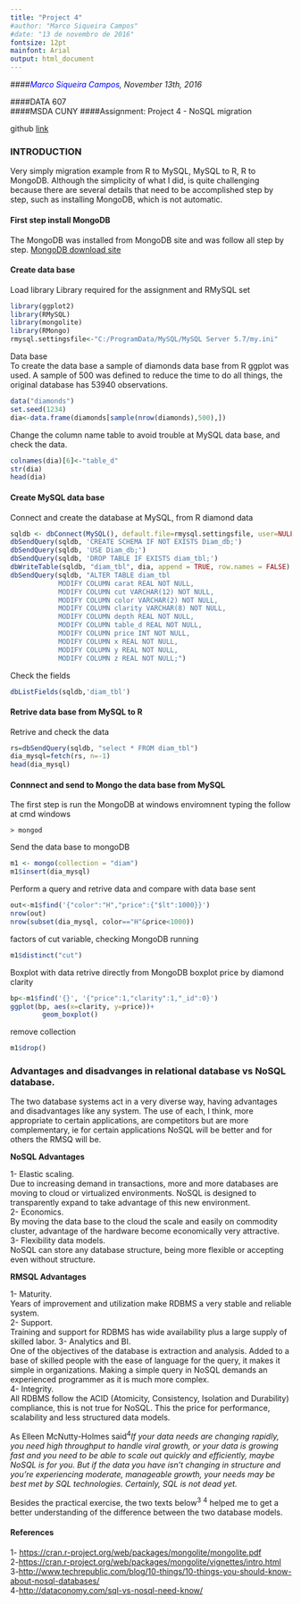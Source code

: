 ---
title: "Project 4"
#author: "Marco Siqueira Campos"
#date: "13 de novembro de 2016"
fontsize: 12pt
mainfont: Arial
output: html_document
---

####*<span style="color:blue">Marco Siqueira Campos</span>, November 13th, 2016* 

####DATA 607  
####MSDA CUNY
####Assignment: Project 4 - NoSQL migration

github [link](https://github.com/MarcoSCampos/DATA_607)

### **INTRODUCTION**

Very simply migration example from R to MySQL, MySQL to R, R to MongoDB. 
Although the simplicity of what I did, is quite challenging because there are several details that need to be accomplished step by step, such as installing MongoDB, which is not automatic. 

#### First step install MongoDB
The MongoDB was installed from MongoDB site and was follow all step by step.
[MongoDB download site](https://docs.mongodb.com/v3.2/tutorial/install-mongodb-on-windows/)

#### Create data base

Load library
Library required for the assignment and RMySQL set
```{r library, eval=TRUE, warning=FALSE, message=FALSE}
library(ggplot2)
library(RMySQL)
library(mongolite)
library(RMongo)
rmysql.settingsfile<-"C:/ProgramData/MySQL/MySQL Server 5.7/my.ini"
```

Data base  
To create the data base a sample of diamonds data base from R ggplot was used.
A sample of 500 was defined to reduce the time to do all things, the original database has 53940 observations.

```{r sample, eval=TRUE}
data("diamonds")
set.seed(1234)
dia<-data.frame(diamonds[sample(nrow(diamonds),500),])
```
Change the column name table to avoid trouble at MySQL data base, and check the data.

```{r checkdb, eval=TRUE}
colnames(dia)[6]<-"table_d"
str(dia)
head(dia)
```

#### Create MySQL data base
Connect and create the database at MySQL, from R diamond data 

```{r mysql, eval=TRUE}
sqldb <- dbConnect(MySQL(), default.file=rmysql.settingsfile, user=NULL, password=NULL)
dbSendQuery(sqldb, 'CREATE SCHEMA IF NOT EXISTS Diam_db;')
dbSendQuery(sqldb, 'USE Diam_db;')
dbSendQuery(sqldb, 'DROP TABLE IF EXISTS diam_tbl;')
dbWriteTable(sqldb, "diam_tbl", dia, append = TRUE, row.names = FALSE)
dbSendQuery(sqldb, "ALTER TABLE diam_tbl
            MODIFY COLUMN carat REAL NOT NULL,
            MODIFY COLUMN cut VARCHAR(12) NOT NULL,
            MODIFY COLUMN color VARCHAR(2) NOT NULL,
            MODIFY COLUMN clarity VARCHAR(8) NOT NULL,
            MODIFY COLUMN depth REAL NOT NULL,
            MODIFY COLUMN table_d REAL NOT NULL,    
            MODIFY COLUMN price INT NOT NULL,
            MODIFY COLUMN x REAL NOT NULL,
            MODIFY COLUMN y REAL NOT NULL,
            MODIFY COLUMN z REAL NOT NULL;")
```

Check the fields
```{r fields, eval=TRUE}
dbListFields(sqldb,'diam_tbl')
```

#### Retrive data base from MySQL to R

Retrive and check the data
```{r retrive, eval=TRUE}
rs=dbSendQuery(sqldb, "select * FROM diam_tbl")
dia_mysql=fetch(rs, n=-1)
head(dia_mysql)
```

#### Connnect and send to Mongo the data base from MySQL

The first step is run the MongoDB at windows enviromnent 
typing the follow at cmd windows 

`> mongod`

Send the data base to mongoDB
```{r mongo, eval=TRUE}
m1 <- mongo(collection = "diam")
m1$insert(dia_mysql) 
```
Perform a query and retrive data and compare with data base sent
```{r mongo_check, eval=TRUE}
out<-m1$find('{"color":"H","price":{"$lt":1000}}')
nrow(out)
nrow(subset(dia_mysql, color=="H"&price<1000))
```

factors of cut variable, checking MongoDB running 
```{r cut_fact, eval=TRUE}
m1$distinct("cut")
```
Boxplot with data retrive directly from MongoDB 
boxplot price by diamond clarity
```{r Box-plot, eval=TRUE}
bp<-m1$find('{}', '{"price":1,"clarity":1,"_id":0}')
ggplot(bp, aes(x=clarity, y=price))+
        geom_boxplot()
```

remove collection
```{r remove, eval=TRUE}
m1$drop()
```

### Advantages and disadvanges in relational database vs NoSQL database.
The two database systems act in a very diverse way, having advantages and disadvantages like any system. The use of each, I think, more appropriate to certain applications, are competitors but are more complementary, ie for certain applications NoSQL will be better and for others the RMSQ will be.
 
 **NoSQL Advantages**   
 
1- Elastic scaling.    
Due to increasing demand in transactions, more and more databases are moving to cloud or virtualized environments. NoSQL is designed to transparently expand to take advantage of this new environment.  
2- Economics.   
By moving the data base to the cloud the scale and easily on commodity cluster, advantage of the hardware become economically very attractive.  
3- Flexibility data models.    
NoSQL can store any database structure, being more flexible or accepting even without structure.

**RMSQL Advantages**  

1- Maturity.  
Years of improvement and utilization make RDBMS a very stable and reliable system.  
2- Support.    
Training and support for RDBMS has wide availability plus a large supply of skilled labor.
3- Analytics and BI.  
One of the objectives of the database is extraction and analysis. Added to a base of skilled people with the ease of language for the query, it makes it simple in organizations. Making a simple query in NoSQL demands an experienced programmer as it is much more complex.      
4- Integrity.  
All RDBMS follow the ACID (Atomicity, Consistency, Isolation and Durability) compliance, this is not true for NoSQL. This the price for performance, scalability and less structured data models.


As Elleen McNutty-Holmes said^4^*If your data needs are changing rapidly, you need high throughput to handle viral growth, or your data is growing fast and you need to be able to scale out quickly and efficiently, maybe NoSQL is for you. But if the data you have isn't changing in structure and you're experiencing moderate, manageable growth, your needs may be best met by SQL technologies. Certainly, SQL is not dead yet.*

Besides the practical exercise, the two texts below^3^ ^4^ helped me to get a better understanding of the difference between the two database models.

#### References
1- [https://cran.r-project.org/web/packages/mongolite/mongolite.pdf](https://cran.r-project.org/web/packages/mongolite/mongolite.pdf)  
2-[https://cran.r-project.org/web/packages/mongolite/vignettes/intro.html](https://cran.r-project.org/web/packages/mongolite/vignettes/intro.html)  
3-[http://www.techrepublic.com/blog/10-things/10-things-you-should-know-about-nosql-databases/](http://www.techrepublic.com/blog/10-things/10-things-you-should-know-about-nosql-databases/)  
4-[http://dataconomy.com/sql-vs-nosql-need-know/](http://dataconomy.com/sql-vs-nosql-need-know/)




